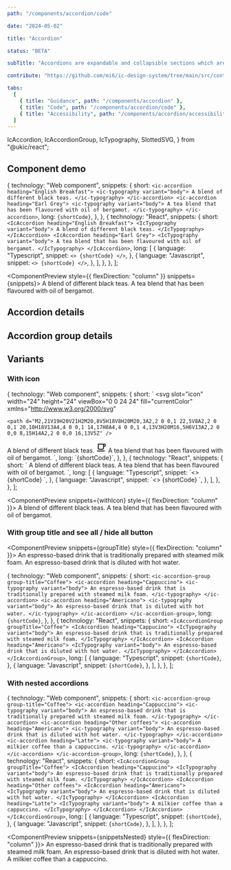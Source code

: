 ```yaml
---
path: "/components/accordion/code"

date: "2024-05-02"

title: "Accordion"

status: "BETA"

subTitle: "Accordions are expandable and collapsible sections which are used to show and hide additional content."

contribute: "https://github.com/mi6/ic-design-system/tree/main/src/content/structured/components/accordion"

tabs:
  [
    { title: "Guidance", path: "/components/accordion" },
    { title: "Code", path: "/components/accordion/code" },
    { title: "Accessibility", path: "/components/accordion/accessibility" },
  ]
---
```


  IcAccordion,
  IcAccordionGroup,
  IcTypography,
  SlottedSVG,
} from "@ukic/react";

## Component demo

  {
    technology: "Web component",
    snippets: {
      short: `<ic-accordion heading="English Breakfast">
  <ic-typography variant="body">
    A blend of different black teas.
  </ic-typography>
</ic-accordion>
<ic-accordion heading="Earl Grey">
  <ic-typography variant="body">
    A tea blend that has been flavoured with oil of bergamot.
  </ic-typography>
</ic-accordion>`,
      long: `{shortCode}`,
    },
  },
  {
    technology: "React",
    snippets: {
      short: `<IcAccordion heading="English Breakfast">
  <IcTypography variant="body">
    A blend of different black teas.
  </IcTypography>
</IcAccordion>
<IcAccordion heading="Earl Grey">
  <IcTypography variant="body">
    A tea blend that has been flavoured with oil of bergamot.
  </IcTypography>
</IcAccordion>`,
      long: [
        {
          language: "Typescript",
          snippet: `<>
  {shortCode}
</>`,
        },
        {
          language: "Javascript",
          snippet: `<>
  {shortCode}
</>`,
        },
      ],
    },
  },
];

<ComponentPreview style={{ flexDirection: "column" }} snippets={snippets}>
  <IcAccordion heading="English Breakfast">
    <IcTypography variant="body">A blend of different black teas.</IcTypography>
  </IcAccordion>
  <IcAccordion heading="Earl Grey">
    <IcTypography variant="body">
      A tea blend that has been flavoured with oil of bergamot.
    </IcTypography>
  </IcAccordion>
</ComponentPreview>

## Accordion details

<ComponentDetails component="ic-accordion" />

## Accordion group details

<ComponentDetails component="ic-accordion-group" />

## Variants

### With icon

  {
    technology: "Web component",
    snippets: {
      short: `<ic-accordion heading="English Breakfast">
  <svg
    slot="icon"
    width="24"
    height="24"
    viewBox="0 0 24 24"
    fill="currentColor"
    xmlns="http://www.w3.org/2000/svg"
  >
    <path d="M2,21V19H20V21H2M20,8V5H18V8H20M20,3A2,2 0 0,1 22,5V8A2,2 0 0,1 20,10H18V13A4,4 0 0,1 14,17H8A4,4 0 0,1 4,13V3H20M16,5H6V13A2,2 0 0,0 8,15H14A2,2 0 0,0 16,13V5Z" />
  </svg>
  <ic-typography variant="body">
    A blend of different black teas.
  </ic-typography>
  </ic-accordion>
  <ic-accordion heading="Earl Grey">
    <svg
      slot="icon"
      width="24"
      height="24"
      viewBox="0 0 24 24"
      fill="currentColor"
      xmlns="http://www.w3.org/2000/svg"
    >
      <path d="M2,21V19H20V21H2M20,8V5H18V8H20M20,3A2,2 0 0,1 22,5V8A2,2 0 0,1 20,10H18V13A4,4 0 0,1 14,17H8A4,4 0 0,1 4,13V3H20M16,5H6V13A2,2 0 0,0 8,15H14A2,2 0 0,0 16,13V5Z" />
    </svg>
  <ic-typography variant="body">
    A tea blend that has been flavoured with oil of bergamot.
  </ic-typography>
</ic-accordion>`,
      long: `{shortCode}`,
    },
  },
  {
    technology: "React",
    snippets: {
      short: `<IcAccordion heading="English Breakfast">
  <SlottedSVG
    slot="icon"
    width="24"
    height="24"
    viewBox="0 0 24 24"
    fill="currentColor"
    xmlns="http://www.w3.org/2000/svg"
  >
    <path d="M2,21V19H20V21H2M20,8V5H18V8H20M20,3A2,2 0 0,1 22,5V8A2,2 0 0,1 20,10H18V13A4,4 0 0,1 14,17H8A4,4 0 0,1 4,13V3H20M16,5H6V13A2,2 0 0,0 8,15H14A2,2 0 0,0 16,13V5Z" />
  </SlottedSVG>
  <IcTypography variant="body">
    A blend of different black teas.
  </IcTypography>
  </IcAccordion>
  <IcAccordion heading="Earl Grey">
    <SlottedSVG
      slot="icon"
      width="24"
      height="24"
      viewBox="0 0 24 24"
      fill="currentColor"
      xmlns="http://www.w3.org/2000/svg"
    >
      <path d="M2,21V19H20V21H2M20,8V5H18V8H20M20,3A2,2 0 0,1 22,5V8A2,2 0 0,1 20,10H18V13A4,4 0 0,1 14,17H8A4,4 0 0,1 4,13V3H20M16,5H6V13A2,2 0 0,0 8,15H14A2,2 0 0,0 16,13V5Z" />
    </SlottedSVG>
  <IcTypography variant="body">
    A tea blend that has been flavoured with oil of bergamot.
  </IcTypography>
</IcAccordion>`,
      long: [
        {
          language: "Typescript",
          snippet: `<>
  {shortCode}
</>`,
        },
        {
          language: "Javascript",
          snippet: `<>
  {shortCode}
</>`,
        },
      ],
    },
  },
];

<ComponentPreview snippets={withIcon} style={{ flexDirection: "column" }}>
  <IcAccordion heading="English Breakfast">
    <SlottedSVG
      slot="icon"
      width="24"
      height="24"
      viewBox="0 0 24 24"
      fill="currentColor"
      xmlns="http://www.w3.org/2000/svg"
    >
      <path d="M2,21V19H20V21H2M20,8V5H18V8H20M20,3A2,2 0 0,1 22,5V8A2,2 0 0,1 20,10H18V13A4,4 0 0,1 14,17H8A4,4 0 0,1 4,13V3H20M16,5H6V13A2,2 0 0,0 8,15H14A2,2 0 0,0 16,13V5Z" />
    </SlottedSVG>
    <IcTypography variant="body">A blend of different black teas.</IcTypography>
  </IcAccordion>
  <IcAccordion heading="Earl Grey">
    <SlottedSVG
      slot="icon"
      width="24"
      height="24"
      viewBox="0 0 24 24"
      fill="currentColor"
      xmlns="http://www.w3.org/2000/svg"
    >
      <path d="M2,21V19H20V21H2M20,8V5H18V8H20M20,3A2,2 0 0,1 22,5V8A2,2 0 0,1 20,10H18V13A4,4 0 0,1 14,17H8A4,4 0 0,1 4,13V3H20M16,5H6V13A2,2 0 0,0 8,15H14A2,2 0 0,0 16,13V5Z" />
    </SlottedSVG>
    <IcTypography variant="body">
      A tea blend that has been flavoured with oil of bergamot.
    </IcTypography>
  </IcAccordion>
</ComponentPreview>

### With group title and see all / hide all button

<ComponentPreview snippets={groupTitle} style={{ flexDirection: "column" }}>
  <IcAccordionGroup group-title="Coffee">
    <IcAccordion heading="Cappuccino">
      <IcTypography variant="body">
        An espresso-based drink that is traditionally prepared with steamed milk
        foam.
      </IcTypography>
    </IcAccordion>
    <IcAccordion heading="Americano">
      <IcTypography variant="body">
        An espresso-based drink that is diluted with hot water.
      </IcTypography>
    </IcAccordion>
  </IcAccordionGroup>
</ComponentPreview>

  {
    technology: "Web component",
    snippets: {
      short: `<ic-accordion-group group-title="Coffee">
  <ic-accordion heading="Cappuccino">
    <ic-typography variant="body">
      An espresso-based drink that is traditionally prepared with steamed milk foam.
    </ic-typography>
  </ic-accordion>
  <ic-accordion heading="Americano">
    <ic-typography variant="body">
      An espresso-based drink that is diluted with hot water.
    </ic-typography>
  </ic-accordion>
</ic-accordion-group>`,
      long: `{shortCode}`,
    },
  },
  {
    technology: "React",
    snippets: {
      short: `<IcAccordionGroup groupTitle="Coffee">
  <IcAccordion heading="Cappucino">
    <IcTypography variant="body">
      An espresso-based drink that is traditionally prepared with steamed milk foam.
    </IcTypography>
  </IcAccordion>
  <IcAccordion heading="Americano">
    <IcTypography variant="body">
      An espresso-based drink that is diluted with hot water.
    </IcTypography>
  </IcAccordion>
</IcAccordionGroup>`,
      long: [
        {
          language: "Typescript",
          snippet: `{shortCode}`,
        },
        {
          language: "Javascript",
          snippet: `{shortCode}`,
        },
      ],
    },
  },
];

### With nested accordions

  {
    technology: "Web component",
    snippets: {
      short: `<ic-accordion-group group-title="Coffee">
  <ic-accordion heading="Cappuccino">
    <ic-typography variant="body">
      An espresso-based drink that is traditionally prepared with steamed milk foam.
    </ic-typography>
  </ic-accordion>
  <ic-accordion heading="Other coffees">
    <ic-accordion heading="Americano">
      <ic-typography variant="body">
        An espresso-based drink that is diluted with hot water.
      </ic-typography>
    </ic-accordion>
    <ic-accordion heading="Latte">
      <ic-typography variant="body">
        A milkier coffee than a cappuccino.
      </ic-typography>
    </ic-accordion>
  </ic-accordion>
</ic-accordion-group>`,
      long: `{shortCode}`,
    },
  },
  {
    technology: "React",
    snippets: {
      short: `<IcAccordionGroup groupTitle="Coffee">
  <IcAccordion heading="Cappucino">
    <IcTypography variant="body">
      An espresso-based drink that is traditionally prepared with steamed milk foam.
    </IcTypography>
  </IcAccordion>
  <IcAccordion heading="Other coffees">
    <IcAccordion heading="Americano">
      <IcTypography variant="body">
        An espresso-based drink that is diluted with hot water.
      </IcTypography>
    </IcAccordion>
    <IcAccordion heading="Latte">
      <IcTypography variant="body">
        A milkier coffee than a cappuccino.
      </IcTypography>
    </IcAccordion>
  </IcAccordion>
</IcAccordionGroup>`,
      long: [
        {
          language: "Typescript",
          snippet: `{shortCode}`,
        },
        {
          language: "Javascript",
          snippet: `{shortCode}`,
        },
      ],
    },
  },
];

<ComponentPreview snippets={snippetsNested} style={{ flexDirection: "column" }}>
  <IcAccordionGroup group-title="Coffee">
    <IcAccordion heading="Cappuccino">
      <IcTypography variant="body">
        An espresso-based drink that is traditionally prepared with steamed milk
        foam.
      </IcTypography>
    </IcAccordion>
    <IcAccordion heading="Other coffees">
      <IcAccordion heading="Americano">
        <IcTypography variant="body">
          An espresso-based drink that is diluted with hot water.
        </IcTypography>
      </IcAccordion>
      <IcAccordion heading="Latte">
        <IcTypography variant="body">
          A milkier coffee than a cappuccino.
        </IcTypography>
      </IcAccordion>
    </IcAccordion>
  </IcAccordionGroup>
</ComponentPreview>
